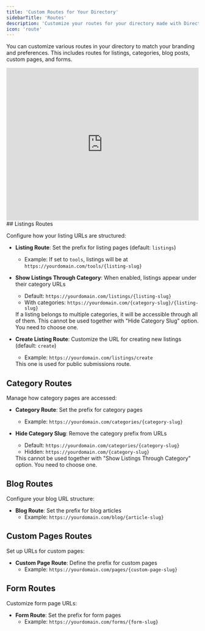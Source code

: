 ```yaml
---
title: 'Custom Routes for Your Directory'
sidebarTitle: 'Routes'
description: 'Customize your routes for your directory made with Directify'
icon: 'route'
---
```


You can customize various routes in your directory to match your branding and preferences. This includes routes for listings, categories, blog posts, custom pages, and forms.

<Frame>
  <iframe width="100%" height="400" src="https://www.youtube.com/embed/oLE1F79o5FA?si=2Kw5sTpzyOtRpIIo" title="YouTube video player" frameborder="0" allow="accelerometer; autoplay; clipboard-write; encrypted-media; gyroscope; picture-in-picture; web-share" referrerpolicy="strict-origin-when-cross-origin" allowfullscreen></iframe>
</Frame>
## Listings Routes

Configure how your listing URLs are structured:

- **Listing Route**: Set the prefix for listing pages (default: `listings`)
  - Example: If set to `tools`, listings will be at `https://yourdomain.com/tools/{listing-slug}`

- **Show Listings Through Category**: When enabled, listings appear under their category URLs
  - Default: `https://yourdomain.com/listings/{listing-slug}`
  - With categories: `https://yourdomain.com/{category-slug}/{listing-slug}`
   
  <Note>
    If a listing belongs to multiple categories, it will be accessible through all of them.
  </Note>

  <Warning>
    This cannot be used together with "Hide Category Slug" option.
    You need to choose one.
  </Warning>

- **Create Listing Route**: Customize the URL for creating new listings (default: `create`)
  - Example: `https://yourdomain.com/listings/create`

  <Note>
    This one is used for public submissions route.
  </Note>

## Category Routes

Manage how category pages are accessed:

- **Category Route**: Set the prefix for category pages
  - Example: `https://yourdomain.com/categories/{category-slug}`

- **Hide Category Slug**: Remove the category prefix from URLs
  - Default: `https://yourdomain.com/categories/{category-slug}`
  - Hidden: `https://yourdomain.com/{category-slug}`

  <Warning>
    This cannot be used together with "Show Listings Through Category" option.
    You need to choose one.
  </Warning>

## Blog Routes

Configure your blog URL structure:

- **Blog Route**: Set the prefix for blog articles
  - Example: `https://yourdomain.com/blog/{article-slug}`


## Custom Pages Routes

Set up URLs for custom pages:

- **Custom Page Route**: Define the prefix for custom pages
  - Example: `https://yourdomain.com/pages/{custom-page-slug}`

## Form Routes

Customize form page URLs:

- **Form Route**: Set the prefix for form pages
  - Example: `https://yourdomain.com/forms/{form-slug}`



